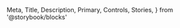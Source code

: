   Meta,
  Title,
  Description,
  Primary,
  Controls,
  Stories,
} from '@storybook/blocks'

<Meta isTemplate />

<Title />

<Description />

<Primary />

## Inputs

The component accepts the following inputs (props):

<Controls />

---

## Examples

Listed below are examples of the component.

<Stories />
